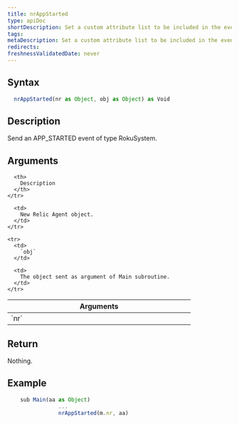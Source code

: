 ```yaml
---
title: nrAppStarted
type: apiDoc
shortDescription: Set a custom attribute list to be included in the events.
tags:
metaDescription: Set a custom attribute list to be included in the events.
redirects:
freshnessValidatedDate: never
---
```


## Syntax

```js
  nrAppStarted(nr as Object, obj as Object) as Void
```

## Description

Send an APP_STARTED event of type RokuSystem.

## Arguments

<table>
  <thead>
    <tr>
      <th width="25%">
        Arguments
      </th>

      <th>
        Description
      </th>
    </tr>
  </thead>

  <tbody>
    <tr>
      <td>
        `nr`
      </td>

      <td>
        New Relic Agent object.
      </td>
    </tr>

    <tr>
      <td>
        `obj`
      </td>

      <td>
        The object sent as argument of Main subroutine.
      </td>
    </tr>
  </tbody>
</table>
	
## Return

Nothing.
	
## Example

```js
  	sub Main(aa as Object)
		        ...
		        nrAppStarted(m.nr, aa)
```